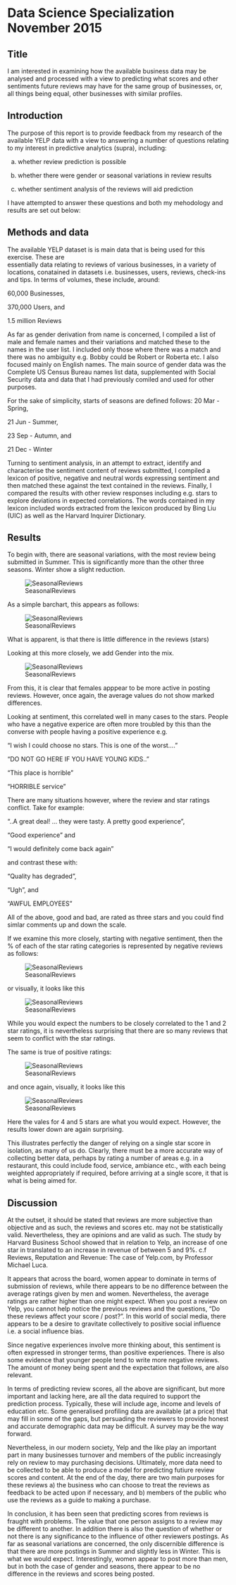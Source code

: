 Data Science Specialization November 2015
===================================

Title 
------

I am interested in examining how the available business data may be analysed and processed with 
a view to predicting what scores and other sentiments future reviews may have for the same group of
businesses, or, all things being equal, other businesses with similar profiles.  


Introduction
----------------
The purpose of this report is to provide feedback from my research of the available YELP data 
with a view to answering a number of  questions relating to my interest in predictive analytics (supra),
 including:

a) whether review prediction is possible

b) whether there were gender or seasonal variations in review results

c) whether sentiment analysis of the reviews will aid prediction

I have attempted to answer these questions and both my mehodology and results are set out
below:

Methods and data
-------------------------

The available YELP dataset is is main data that is being used for this exercise. These are  
essentially data relating to reviews of various businesses, in a variety of locations, conatained in 
datasets i.e. businesses, users, reviews, check-ins and tips. In terms of volumes, these include, around:

60,000 Businesses,

370,000 Users, and 

1.5 million Reviews
 
As far as gender derivation from name is concerned, I compiled a list of male and female names 
and their variations and matched these to the names in the user list. I included only those where 
there was a match and there was no ambiguity e.g. Bobby could be Robert or Roberta etc. I also 
focused mainly on English names. The main source of gender data was the Complete US Census 
Bureau names list data, supplemented with Social Security data and data that I had previously 
comiled and used for other purposes. 

For the sake of simplicity, starts of seasons are defined follows:
20 Mar - Spring,

21 Jun - Summer,

23 Sep - Autumn, and 

21 Dec - Winter
   
Turning to sentiment analysis, in an attempt to extract, identify and characterise the sentiment content 
of reviews submitted, I compiled a lexicon of positive, negative and neutral words expressing 
sentiment and then matched these against the text contained in the reviews. Finally, I compared the
results with other review responses including e.g. stars to explore deviations in expected correlations. 
The words contained in my lexicon included words extracted from the lexicon produced by Bing Liu (UIC) 
as well as the Harvard Inquirer Dictionary.   

Results
----------

To begin with, there are seasonal variations, with the most review being submitted in Summer. This is 
significantly more than the other three seasons. Winter show a slight reduction.

![SeasonalReviews](SeasonalReview.jpg)

As a simple barchart, this appears as follows:

![SeasonalReviews](barchart.jpg)

What is apparent, is that there is little difference in the reviews (stars)

Looking at this more closely, we add Gender into the mix.

![SeasonalReviews](SeasonGender.jpg)

From this, it is clear that females apppear to be more active in posting reviews. However, once again, 
the average values do not show marked differences.

Looking at sentiment, this correlated well in many cases to the stars. People who have a negative experice 
are often more troubled by this than the converse with people having a positive experience e.g.

 
"I wish I could choose no stars. This is one of the worst...."

 "DO NOT GO HERE IF YOU HAVE YOUNG KIDS.."

"This place is horrible"

"HORRIBLE service"


There are many situations however, where the review and star ratings conflict. Take for example:


"..A great deal! ... they were tasty. A pretty good experience", 

"Good experience" and 

"I would definitely come back again"


and contrast these with:


"Quality has degraded", 

"Ugh", and 

"AWFUL EMPLOYEES"
 

All of the above, good and bad, are rated as three stars and you could find simlar comments up and down the scale. 

If we examine this more closely, starting with negative sentiment, then the % of each of the star rating categories is
represented by negative reviews as follows:
 
![SeasonalReviews](badsentimenttab.jpg)

or visually, it looks like this

![SeasonalReviews](badsentimentpie.jpg)

While you would expect the numbers to be closely correlated to the 1 and 2 star ratings, it is nevertheless surprising 
that there are so many reviews that seem to conflict with the star ratings.

The same is true of positive ratings:

 ![SeasonalReviews](goodsentimenttab.jpg)

and once again, visually, it looks like this

![SeasonalReviews](goodsentimentpie.jpg)

Here the vales for 4 and 5 stars are what you would expect. However, the results lower down are again surprising.

This illustrates perfectly the danger of relying on a single star score in isolation, as many of us do. Clearly, there 
must be a more accurate way of collecting better data, perhaps by rating a number of areas e.g. in a restaurant, 
this could include food, service, ambiance etc., with each being weighted appropriately if required, before 
arriving at a single score, it that is what is being aimed for. 


Discussion
---------------

At the outset, it should be stated that reviews are more subjective than objective and as such, the reviews 
and scores etc. may not be statistically valid. Nevertheless, they are opinions and are valid as such. The
study by Harvard Business School showed that in relation to Yelp, an increase of one star in translated to
an increase in revenue of between 5 and 9%. c.f Reviews, Reputation and Revenue: The case of Yelp.com,
by Professor Michael Luca.

It appears that across the board, women appear to dominate in terms of submission of reviews, while there
appears to be no difference between the average ratings given by men and women. Nevertheless, the average
ratings are rather higher than one might expect. When you post a review on Yelp, you cannot help notice the
previous reviews and the questions, "Do these reviews affect your score / post?". In this world of social media, 
there appears to be a desire to gravitate collectively to positive social influence i.e. a social influence bias.

Since negative experiences involve more thinking about, this sentiment is often expressed in stronger terms,
than positive experiences. There is also some evidence that younger people tend to write more negative 
reviews. The amount of money being spent and the expectation that follows, are also relevant.

In terms of predicting review scores, all the above are significant, but more important and lacking here, are all
the data required to support the prediction process. Typically, these will include age, income and levels of 
education etc. Some generalised profiling data are available (at a price) that may fill in some of the gaps, but 
persuading the reviewers to provide honest and accurate demographic data may be difficult. A survey may be 
the way forward.

Nevertheless, in our modern society, Yelp and the like play an important part in many businesses turnover and 
members of the public increasingly rely on review to may purchasing decisions. Ultimately, more data need to 
be collected to be able to produce a model for predicting futiure review scores and content. At the end of the day,
there are two main purposes for these reviews a) the business who can choose to treat the reviews as feedback 
to be acted upon if necessary, and b) members of the public who use the reviews as a guide to making a purchase.

In conclusion, it has been seen that predicting scores from reviews is fraught with problems. The value that one 
person assigns to a review may be different to another. In addition there is also the question of whether or not 
there is any significance to the influence of other reviewers postings. As far as seasonal variations are concerned, 
the only discernible difference is that there are more postings in Summer and slightly less in Winter. This is what 
 we would expect. Interestingly, women appear to post more than men, but in both the case of gender and seasons,
there appear to be no difference in the reviews and scores being posted.      